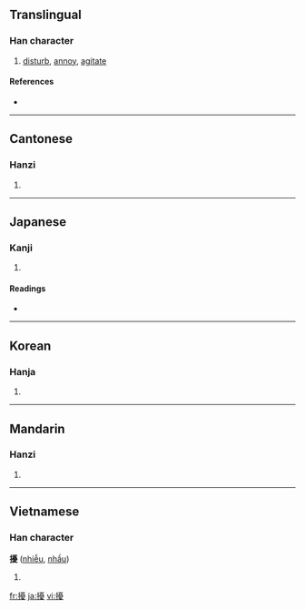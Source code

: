 {{also|扰}}
==Translingual==

===Han character===
{{Han char|rn=64|rad=手|as=15|sn=18|four=5104<sub>7</sub>|canj=手一月水 (QMBE)}}

# [[disturb]], [[annoy]], [[agitate]]

====References====
* {{Han ref|kx=0461.280|dkj=12920|dj=0810.340|hdz=31979.100|uh=64FE|ud=25854|bh=C25A|bd=49754}}

----

==Cantonese==

===Hanzi===
{{yue-hanzi|jyut=|y=yiu2|sim=扰}}

# {{defn|Cantonese}}

----

==Japanese==

===Kanji===
{{ja-kanji|grade=|rs=手15}}

# {{defn|Japanese}}

====Readings====
* {{ja-readings|on=[[じょう]] (jō)|kun=[[みだれる]] (midareru), [[わずらわし]] (wazurawashi)}}

----

==Korean==

===Hanja===
{{ko-hanja|hangeul=요|eumhun=|rv=yo|mr=yo|y=yo}}

# {{defn|Korean}}

----

==Mandarin==

===Hanzi===
{{cmn-hanzi|sim=扰|pin=[[rǎo]] ([[rao3]]), [[róu]] ([[rou2]])|wg=jao<sup>3</sup>, jou<sup>2</sup>}}

# {{defn|Mandarin}}

----

==Vietnamese==

===Han character===
'''擾''' ([[nhiễu]], [[nhầu]])

# {{defn|Vietnamese}}

[[fr:擾]]
[[ja:擾]]
[[vi:擾]]
